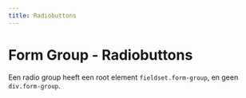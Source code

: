 ```yaml
---
title: Radiobuttons
---
```


# Form Group - Radiobuttons

Een radio group heeft een root element `fieldset.form-group`, en geen `div.form-group`.
